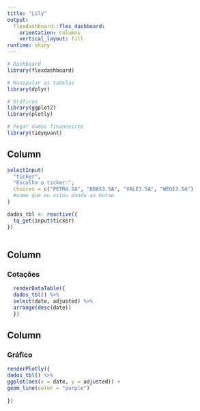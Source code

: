 ```yaml
---
title: "Lily"
output: 
  flexdashboard::flex_dashboard:
    orientation: columns
    vertical_layout: fill
runtime: shiny
---
```


```r
# Dashboard
library(flexdashboard)

# Manipular as tabelas
library(dplyr)

# Gráficos
library(ggplot2)
library(plotly)

# Pegar dados financeiros
library(tidyquant)
```
Column {.sidebar}
-------------------

```r
selectInput(
  "ticker",
  "Escolha o ticker:",
  choices = c("PETR4.SA", "BBAS3.SA", "VALE3.SA", "WEGE3.SA")
  #nome que eu estou dando ao botao
)
```



```r
dados_tbl <- reactive({
  tq_get(input$ticker)
})
  
```


Column {data-width=400}
-----------------------------------------------------------------------

### Cotações

```r

  renderDataTable({
  dados_tbl() %>% 
  select(date, adjusted) %>% 
  arrange(desc(date))
  })

```

Column {data-width=600}
-----------------------------------------------------------------------

### Gráfico

```r
renderPlotly({
dados_tbl() %>% 
ggplot(aes(x = date, y = adjusted)) +
geom_line(color = "purple")  
  
})
  
```

